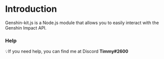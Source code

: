 
# Introduction

Genshin-kit.js is a Node.js module that allows you to easily interact with the Genshin Impact API.


### Help
💡If you need help, you can find me at Discord **Timmy#2600**
